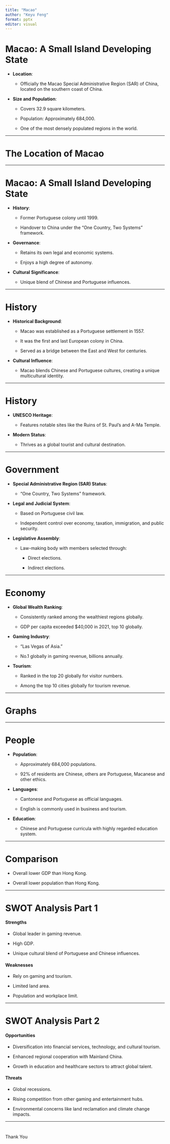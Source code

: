 ---
title: "Macao"
author: "Keyu Feng"
format: pptx
editor: visual
---

# Macao: A Small Island Developing State

-   **Location**:

    -   Officially the Macao Special Administrative Region (SAR) of China, located on the southern coast of China.

-   **Size and Population**:

    -   Covers 32.9 square kilometers.

    -   Population: Approximately 684,000.

    -   One of the most densely populated regions in the world.

------------------------------------------------------------------------

# The Location of Macao

---

# Macao: A Small Island Developing State

-   **History**:

    -   Former Portuguese colony until 1999.

    -   Handover to China under the "One Country, Two Systems" framework.

-   **Governance**:

    -   Retains its own legal and economic systems.

    -   Enjoys a high degree of autonomy.

-   **Cultural Significance**:

    -   Unique blend of Chinese and Portuguese influences.

------------------------------------------------------------------------

# History

-   **Historical Background**:

    -   Macao was established as a Portuguese settlement in 1557.

    -   It was the first and last European colony in China.

    -   Served as a bridge between the East and West for centuries.

-   **Cultural Influence**:

    -   Macao blends Chinese and Portuguese cultures, creating a unique multicultural identity.

------------------------------------------------------------------------

# History

-   **UNESCO Heritage**:

    -   Features notable sites like the Ruins of St. Paul’s and A-Ma Temple.

-   **Modern Status**:

    -   Thrives as a global tourist and cultural destination.

------------------------------------------------------------------------

# Government

-   **Special Administrative Region (SAR) Status**:

    -   "One Country, Two Systems" framework.

-   **Legal and Judicial System**:

    -   Based on Portuguese civil law.

    -   Independent control over economy, taxation, immigration, and public security.

-   **Legislative Assembly**:

    -   Law-making body with members selected through:

        -   Direct elections.

        -   Indirect elections.

------------------------------------------------------------------------

# Economy

-   **Global Wealth Ranking**:

    -   Consistently ranked among the wealthiest regions globally.

    -   GDP per capita exceeded \$40,000 in 2021, top 10 globally.

-   **Gaming Industry**:

    -   "Las Vegas of Asia."

    -   No.1 globally in gaming revenue, billions annually.

-   **Tourism**:

    -   Ranked in the top 20 globally for visitor numbers.

    -   Among the top 10 cities globally for tourism revenue.

------------------------------------------------------------------------

# Graphs

---

# People

-   **Population**:

    -   Approximately 684,000 populations.

    -   92% of residents are Chinese, others are Portuguese, Macanese and other ethics.

-   **Languages**:

    -   Cantonese and Portuguese as official languages.

    -   English is commonly used in business and tourism.

-   **Education**:

    -   Chinese and Portuguese curricula with highly regarded education system.

------------------------------------------------------------------------

# Comparison

-   Overall lower GDP than Hong Kong.

-   Overall lower population than Hong Kong.

------------------------------------------------------------------------

# SWOT Analysis Part 1

#### **Strengths**

-   Global leader in gaming revenue.

-   High GDP.

-   Unique cultural blend of Portuguese and Chinese influences.

#### **Weaknesses**

-   Rely on gaming and tourism.

-   Limited land area.

-   Population and workplace limit.

------------------------------------------------------------------------

# SWOT Analysis Part 2

#### **Opportunities**

-   Diversification into financial services, technology, and cultural tourism.

-   Enhanced regional cooperation with Mainland China.

-   Growth in education and healthcare sectors to attract global talent.

#### **Threats**

-   Global recessions.

-   Rising competition from other gaming and entertainment hubs.

-   Environmental concerns like land reclamation and climate change impacts.

------------------------------------------------------------------------

# 

# 

Thank You
